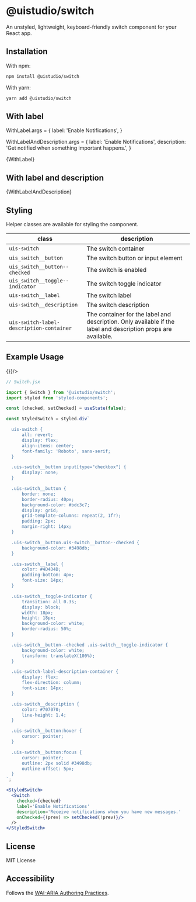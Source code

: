 
<Meta title="Switch" component={Switch}/>

# @uistudio/switch
An unstyled, lightweight, keyboard-friendly switch component for your React app.


## Installation
With npm:

```bash
npm install @uistudio/switch
```

With yarn:

```bash
yarn add @uistudio/switch
```

## With label
WithLabel.args = {
  label: 'Enable Notifications',
}

WithLabelAndDescription.args = {
  label: 'Enable Notifications',
  description: 'Get notified when something important happens.',
}

<Canvas>
  <Story name="With label">
    {WithLabel}
  </Story>
</Canvas>

## With label and description
<Canvas>
  <Story name="With label and description">
    {WithLabelAndDescription}
  </Story>
</Canvas>


## Styling

Helper classes are available for styling the component.

| class                                    | description                                                                                                   |
|------------------------------------------|---------------------------------------------------------------------------------------------------------------|
| `uis-switch`                             | The switch container                                                                                          |
| `uis_switch__button`                     | The switch button or input element                                                                            |
| `uis_switch__button--checked`            | The switch is enabled                                                                                         |
| `uis_switch__toggle--indicator`          | The switch toggle indicator                                                                                   |
| `uis-switch__label`                      | The switch label                                                                                              |
| `uis-switch__description`                | The switch description                                                                                        |
| `uis-switch-label-description-container` | The container for the label and description. Only available if the label and description props are available. |


## Example Usage

<div style={{ marginTop: 30 }}>
  <Switch
    checked={false}
    label='Enable Notifications'
    description='Receive notifications when you have new messages.'
    onChecked={() => {}}/>
</div>

```jsx
// Switch.jsx

import { Switch } from '@uistudio/switch';
import styled from 'styled-components';

const [checked, setChecked] = useState(false);

const StyledSwitch = styled.div`

  uis-switch {
      all: revert;
      display: flex;
      align-items: center;
      font-family: 'Roboto', sans-serif;
  }

  .uis-switch__button input[type="checkbox"] {
      display: none;
  }

  .uis-switch__button {
      border: none;
      border-radius: 40px;
      background-color: #bdc3c7;
      display: grid;
      grid-template-columns: repeat(2, 1fr);
      padding: 2px;
      margin-right: 14px;
  }

  .uis-switch__button.uis-switch__button--checked {
      background-color: #3498db;
  }

  .uis-switch__label {
      color: #4D4D4D;
      padding-bottom: 4px;
      font-size: 14px;
  }

  .uis-switch__toggle-indicator {
      transition: all 0.3s;
      display: block;
      width: 18px;
      height: 18px;
      background-color: white;
      border-radius: 50%;
  }

  .uis-switch__button--checked .uis-switch__toggle-indicator {
      background-color: white;
      transform: translateX(100%);
  }

  .uis-switch-label-description-container {
      display: flex;
      flex-direction: column;
      font-size: 14px;
  }

  .uis-switch__description {
      color: #707070;
      line-height: 1.4;
  }

  .uis-switch__button:hover {
      cursor: pointer;
  }

  .uis-switch__button:focus {
      cursor: pointer;
      outline: 2px solid #3498db;
      outline-offset: 5px;
  }
`;

<StyledSwitch>
  <Switch
    checked={checked}
    label='Enable Notifications'
    description='Receive notifications when you have new messages.'
    onChecked={(prev) => setChecked(!prev)}/>
  />
</StyledSwitch>
```


## License
MIT License

## Accessibility

Follows the [WAI-ARIA Authoring Practices](https://www.w3.org/TR/wai-aria-practices/#switch).

